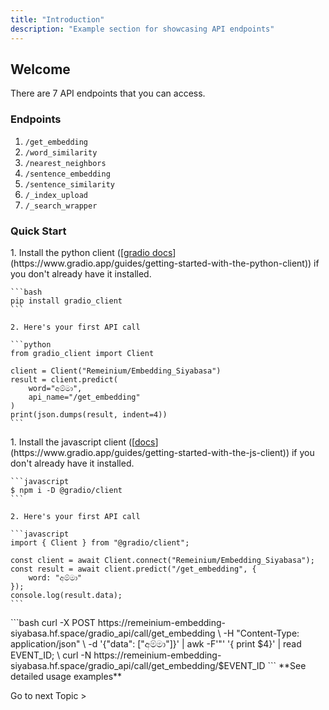 ```yaml
---
title: "Introduction"
description: "Example section for showcasing API endpoints"
---
```


## Welcome

There are 7 API endpoints that you can access.

### Endpoints

1. `/get_embedding`
2. `/word_similarity`
3. `/nearest_neighbors`
4. `/sentence_embedding`
5. `/sentence_similarity`
6. `/_index_upload`
7. `/_search_wrapper`

### Quick Start

<Tabs>
  <Tab title="Python">
    1. Install the python client ([<u>gradio docs</u>](https://www.gradio.app/guides/getting-started-with-the-python-client)) if you don't already have it installed.

    ```bash
    pip install gradio_client
    ```

    2. Here's your first API call

    ```python
    from gradio_client import Client
    
    client = Client("Remeinium/Embedding_Siyabasa")
    result = client.predict(
        word="අම්මා",
        api_name="/get_embedding"
    )
    print(json.dumps(result, indent=4))
    ```
  </Tab>
  <Tab title="Javascript">
    1. Install the javascript client ([<u>docs</u>](https://www.gradio.app/guides/getting-started-with-the-js-client)) if you don't already have it installed.

    ```javascript
    $ npm i -D @gradio/client
    ```

    2. Here's your first API call

    ```javascript
    import { Client } from "@gradio/client";
    
    const client = await Client.connect("Remeinium/Embedding_Siyabasa");
    const result = await client.predict("/get_embedding", {
        word: "අම්මා"
    });
    console.log(result.data);
    ```
  </Tab>
  <Tab title="cURL">
    ```bash
    curl -X POST https://remeinium-embedding-siyabasa.hf.space/gradio_api/call/get_embedding \
      -H "Content-Type: application/json" \
      -d '{"data": ["අම්මා"]}' | awk -F'"' '{ print $4}' | read EVENT_ID; \
    curl -N https://remeinium-embedding-siyabasa.hf.space/gradio_api/call/get_embedding/$EVENT_ID
    ```
  </Tab>
</Tabs>

<Tip>
  **See detailed usage examples**

  Go to next Topic \>
</Tip>
